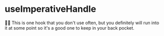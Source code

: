 # useImperativeHandle

👨‍💼 This is one hook that you don't use often, but you definitely will run into
it at some point so it's a good one to keep in your back pocket.

